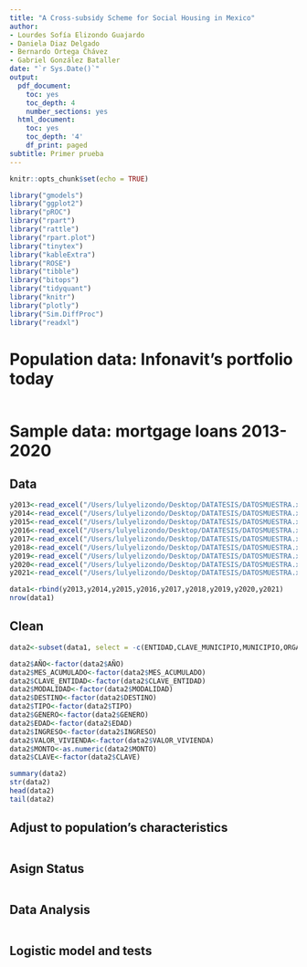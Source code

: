 ```yaml
---
title: "A Cross-subsidy Scheme for Social Housing in Mexico"
author:
- Lourdes Sofía Elizondo Guajardo
- Daniela Diaz Delgado
- Bernardo Ortega Chávez
- Gabriel González Bataller
date: "`r Sys.Date()`"
output:
  pdf_document:
    toc: yes
    toc_depth: 4
    number_sections: yes
  html_document:
    toc: yes
    toc_depth: '4'
    df_print: paged
subtitle: Primer prueba
---
```


```r
knitr::opts_chunk$set(echo = TRUE)

library("gmodels")
library("ggplot2")
library("pROC")
library("rpart")
library("rattle")
library("rpart.plot")
library("tinytex")
library("kableExtra")
library("ROSE")
library("tibble")
library("bitops")
library("tidyquant")
library("knitr")
library("plotly")
library("Sim.DiffProc")
library("readxl")
```

# Population data: Infonavit's portfolio today
```r
```

# Sample data: mortgage loans 2013-2020

## Data
```r
y2013<-read_excel("/Users/lulyelizondo/Desktop/DATATESIS/DATOSMUESTRA.xlsx", sheet = 2)
y2014<-read_excel("/Users/lulyelizondo/Desktop/DATATESIS/DATOSMUESTRA.xlsx", sheet = 3)
y2015<-read_excel("/Users/lulyelizondo/Desktop/DATATESIS/DATOSMUESTRA.xlsx", sheet = 4)
y2016<-read_excel("/Users/lulyelizondo/Desktop/DATATESIS/DATOSMUESTRA.xlsx", sheet = 5)
y2017<-read_excel("/Users/lulyelizondo/Desktop/DATATESIS/DATOSMUESTRA.xlsx", sheet = 6)
y2018<-read_excel("/Users/lulyelizondo/Desktop/DATATESIS/DATOSMUESTRA.xlsx", sheet = 7)
y2019<-read_excel("/Users/lulyelizondo/Desktop/DATATESIS/DATOSMUESTRA.xlsx", sheet = 8)
y2020<-read_excel("/Users/lulyelizondo/Desktop/DATATESIS/DATOSMUESTRA.xlsx", sheet = 9)
y2021<-read_excel("/Users/lulyelizondo/Desktop/DATATESIS/DATOSMUESTRA.xlsx", sheet = 10)

data1<-rbind(y2013,y2014,y2015,y2016,y2017,y2018,y2019,y2020,y2021)
nrow(data1)
```

## Clean
```r
data2<-subset(data1, select = -c(ENTIDAD,CLAVE_MUNICIPIO,MUNICIPIO,ORGANISMO,ACCIONES))

data2$AÑO<-factor(data2$AÑO)
data2$MES_ACUMULADO<-factor(data2$MES_ACUMULADO)
data2$CLAVE_ENTIDAD<-factor(data2$CLAVE_ENTIDAD)
data2$MODALIDAD<-factor(data2$MODALIDAD)
data2$DESTINO<-factor(data2$DESTINO)
data2$TIPO<-factor(data2$TIPO)
data2$GENERO<-factor(data2$GENERO)
data2$EDAD<-factor(data2$EDAD)
data2$INGRESO<-factor(data2$INGRESO)
data2$VALOR_VIVIENDA<-factor(data2$VALOR_VIVIENDA)
data2$MONTO<-as.numeric(data2$MONTO)
data2$CLAVE<-factor(data2$CLAVE)

summary(data2)
str(data2)
head(data2)
tail(data2)
```

## Adjust to population's characteristics 
```r

```

## Asign Status
```r
```

## Data Analysis
```r
```

## Logistic model and tests
```r
```

